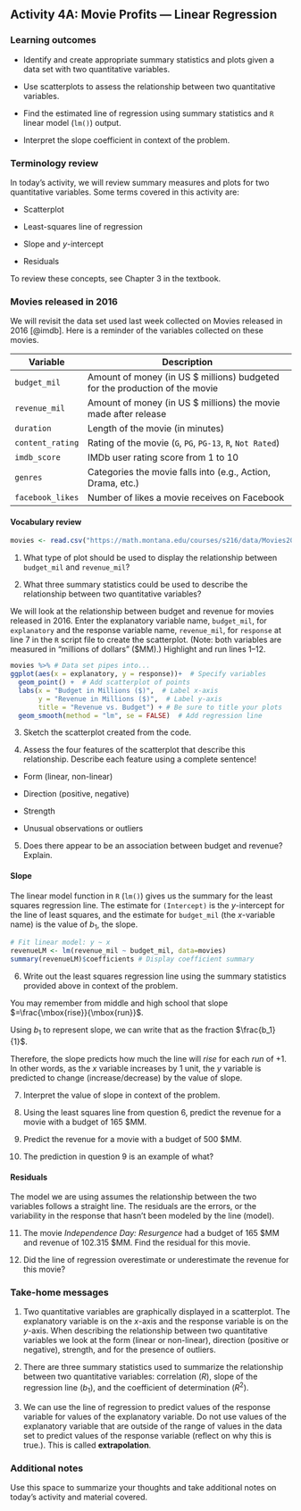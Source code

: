 ## Activity 4A:  Movie Profits --- Linear Regression

\setstretch{1}

### Learning outcomes

* Identify and create appropriate summary statistics and plots
  given a data set with two quantitative variables.
  
* Use scatterplots to assess the relationship between two quantitative variables.

* Find the estimated line of regression using summary statistics and `R` linear model (`lm()`) output.

* Interpret the slope coefficient in context of the problem.

### Terminology review

In today's activity, we will review summary measures and plots for two quantitative variables.  Some terms covered in this activity are:

* Scatterplot

* Least-squares line of regression

* Slope and $y$-intercept

* Residuals

To review these concepts, see Chapter 3 in the textbook.  

### Movies released in 2016

We will revisit the data set used last week collected on Movies released in 2016 [@imdb]. Here is a reminder of the variables collected on these movies.

| **Variable** 	| **Description** |
|----	|-------------	|
| `budget_mil` | Amount of money (in US $ millions) budgeted for the production of the movie |
| `revenue_mil` | Amount of money (in US $ millions) the movie made after release|
| `duration` | Length of the movie (in minutes)|
| `content_rating` | Rating of the movie (`G`, `PG`, `PG-13`, `R`, `Not Rated`)|
| `imdb_score` | IMDb user rating score from 1 to 10 |
| `genres` | Categories the movie falls into (e.g., Action, Drama, etc.) |
| `facebook_likes` | Number of likes a movie receives on Facebook |


#### Vocabulary review {-}

```r
movies <- read.csv("https://math.montana.edu/courses/s216/data/Movies2016.csv") # Reads in data set
```

1.  What type of plot should be used to display the relationship between `budget_mil` and `revenue_mil`?

\vspace{0.2in}

2.  What three summary statistics could be used to describe the relationship between two quantitative variables?

\vspace{0.4in}

We will look at the relationship between budget and revenue for movies released in 2016. Enter the explanatory variable name, `budget_mil`, for `explanatory` and the response variable name, `revenue_mil`, for `response` at line 7 in the `R` script file to create the scatterplot. (Note: both variables are measured in "millions of dollars" ($MM).)  Highlight and run lines 1--12.

```r
movies %>% # Data set pipes into...
ggplot(aes(x = explanatory, y = response))+  # Specify variables
  geom_point() +  # Add scatterplot of points
  labs(x = "Budget in Millions ($)",  # Label x-axis
       y = "Revenue in Millions ($)",  # Label y-axis
       title = "Revenue vs. Budget") + # Be sure to title your plots
  geom_smooth(method = "lm", se = FALSE)  # Add regression line
```
3. Sketch the scatterplot created from the code.

\vspace{2in}

4. Assess the four features of the scatterplot that describe this relationship. Describe each feature using a complete sentence!

* Form (linear, non-linear)

\vspace{.2in}

* Direction (positive, negative)

\vspace{.2in}

* Strength

\vspace{.2in}

* Unusual observations or outliers

\vspace{.2in}


5. Does there appear to be an association between budget and revenue? Explain.

\vspace{1in}

\newpage 

#### Slope {-}

The linear model function in `R` (`lm()`) gives us the summary for the least squares regression line.  The estimate for `(Intercept)` is the $y$-intercept for the line of least squares, and the estimate for `budget_mil` (the $x$-variable name) is the value of $b_1$, the slope.

```r
# Fit linear model: y ~ x
revenueLM <- lm(revenue_mil ~ budget_mil, data=movies)
summary(revenueLM)$coefficients # Display coefficient summary
```

6.  Write out the least squares regression line using the summary statistics provided above in context of the problem.

\vspace{.5in}

You may remember from middle and high school that slope $=\frac{\mbox{rise}}{\mbox{run}}$.  

Using $b_1$ to represent slope, we can write that as the fraction $\frac{b_1}{1}$. 

Therefore, the slope predicts how much the line will *rise* for each *run* of +1. In other words, as the $x$ variable increases by 1 unit, the $y$ variable is predicted to change (increase/decrease) by the value of slope.


7. Interpret the value of slope in context of the problem.

\vspace{.8in}

8. Using the least squares line from question 6, predict the revenue for a movie with a budget of 165 $MM.

\vspace{.6in}

9.  Predict the revenue for a movie with a budget of 500 $MM.  

\vspace{0.8in}

10. The prediction in question 9 is an example of what?

\vspace{0.3in}

#### Residuals {-}

The model we are using assumes the relationship between the two variables follows a straight line. The residuals are the errors, or the variability in the response that hasn't been modeled by the line (model).

\begin{center}
Data = Model + Residual

$\implies$ Residual = Data $-$ Model

$e_i=y_i-\hat{y}_i$
\end{center}

11.  The movie *Independence Day: Resurgence* had a budget of 165 \$MM and revenue of 102.315 \$MM.  Find the residual for this movie.

\vspace{.8in}

12.  Did the line of regression overestimate or underestimate the revenue for this movie? 

\vspace{.2in}

### Take-home messages

1.	Two quantitative variables are graphically displayed in a scatterplot.  The explanatory variable is on the $x$-axis and the response variable is on the $y$-axis.  When describing the relationship between two quantitative variables we look at the form (linear or non-linear), direction (positive or negative), strength, and for the presence of outliers. 

2.  There are three summary statistics used to summarize the relationship between two quantitative variables: correlation ($R$), slope of the regression line ($b_1$), and the coefficient of determination ($R^2$).  

3.  We can use the line of regression to predict values of the response variable for values of the explanatory variable. Do not use values of the explanatory variable that are outside of the range of values in the data set to predict values of the response variable (reflect on why this is true.).  This is called **extrapolation**. 

### Additional notes

Use this space to summarize your thoughts and take additional notes on today's activity and material covered.

\newpage

